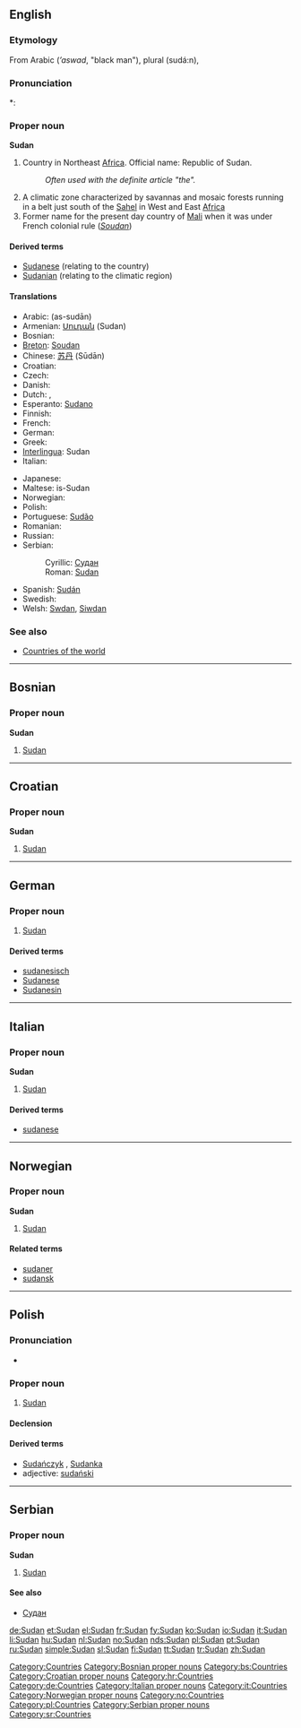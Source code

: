 ==English==
{{wikipedia}}

===Etymology===
From Arabic {{Arab|[[اسود]]}} (''’aswad'', "black man"), plural {{Arab|[[سودان]]}} (sudá:n),

===Pronunciation===
*: {{rhymes|æn}}

===Proper noun===
'''Sudan'''

# Country in Northeast [[Africa]]. Official name: Republic of Sudan.
#: ''Often used with the definite article "the".''
# A climatic zone characterized by savannas and mosaic forests running in a belt just south of the [[Sahel]] in West and East [[Africa]]
# Former name for the present day country of [[Mali]] when it was under French colonial rule (''[[Soudan]]'')

====Derived terms====
* [[Sudanese]] (relating to the country)
* [[Sudanian]] (relating to the climatic region)

====Translations====
{{trans-top|Republic of Sudan}}
* Arabic: {{Arab|[[السودان]]}} (as-sudān)
* Armenian: [[Սուդան]] (Sudan)
* Bosnian: {{t-|bs|Sudan|m}}
* [[Breton]]: [[Soudan]]
* Chinese: [[苏丹]] (Sūdān)
* Croatian: {{t-|hr|Sudan|m}}
* Czech: {{t-|cs|Súdán|m}}
* Danish: {{t-|da|Sudan}}
* Dutch: {{t+|nl|Sudan}}, {{t+|nl|Soedan}}
* Esperanto: [[Sudano]]
* Finnish: {{t+|fi|Sudan}}
* French: {{t+|fr|Soudan|m}}
* German: {{t+|de|Sudan}}
* Greek: {{t-|el|Σουδάν|n|tr=Soudán|sc=Grek}}
* [[Interlingua]]: Sudan
* Italian: {{t+|it|Sudan|m}}
{{trans-mid}}
* Japanese: {{t+|ja|スーダン|tr=sūdan|sc=Jpan}}
* Maltese: is-Sudan
* Norwegian: {{t+|no|Sudan}}
* Polish: {{t+|pl|Sudan|m}}
* Portuguese: [[Sudão]] {{m}}
* Romanian: {{t-|ro|Sudan|n}}
* Russian: {{t+|ru|Судан|m|tr=Sudán|sc=Cyrl}}
* Serbian:
*: Cyrillic: [[Судан#Serbian|Судан]] {{m}}
*: Roman: [[Sudan#Serbian|Sudan]] {{m}}
* Spanish: [[Sudán]] {{m}}
* Swedish: {{t-|sv|Sudan}}
* Welsh: [[Swdan]], [[Siwdan]]
{{trans-bottom}}

===See also===
* [[Appendix:Countries of the world|Countries of the world]]

[[Category:Countries]]

----

==Bosnian==

===Proper noun===
'''Sudan''' {{m}}

# [[#English|Sudan]]

[[Category:Bosnian proper nouns]]
[[Category:bs:Countries]]

----

==Croatian==

===Proper noun===
'''Sudan''' {{f}}

# [[#English|Sudan]]

[[Category:Croatian proper nouns]]
[[Category:hr:Countries]]

----

==German==
{{wikipedia|lang=de}}

===Proper noun===
{{infl|de|proper noun|g=m}}

# [[#English|Sudan]]

====Derived terms====
* [[sudanesisch]]
* [[Sudanese]]
* [[Sudanesin]]

[[Category:de:Countries]]

----

==Italian==
{{wikipedia|lang=it}}

===Proper noun===
'''Sudan''' {{m}}

# [[#English|Sudan]]

====Derived terms====
* [[sudanese]]

[[Category:Italian proper nouns]]
[[Category:it:Countries]]

----

==Norwegian==

===Proper noun===
'''Sudan'''

# [[#English|Sudan]]

====Related terms====
* [[sudaner]]
* [[sudansk]]

[[Category:Norwegian proper nouns]]
[[Category:no:Countries]]

----

==Polish==

===Pronunciation===
* {{IPA|/ˈsudan/|lang=pl}}

===Proper noun===
{{infl|pl|proper noun|g=m}}

# [[#English|Sudan]]

====Declension====
{{pl-decl-noun-sing
|Sudan
|Sudanu
|Sudanowi
|Sudan
|Sudanem
|Sudanie
|Sudanie
}}

====Derived terms====
* [[Sudańczyk]] {{m}}, [[Sudanka]] {{f}}
* adjective: [[sudański]]

[[Category:pl:Countries]]

----

==Serbian==

===Proper noun===
'''Sudan''' {{m}}

# [[#English|Sudan]]

====See also====
* [[Судан#Serbian|Судан]]

[[Category:Serbian proper nouns]]
[[Category:sr:Countries]]

[[de:Sudan]]
[[et:Sudan]]
[[el:Sudan]]
[[fr:Sudan]]
[[fy:Sudan]]
[[ko:Sudan]]
[[io:Sudan]]
[[it:Sudan]]
[[li:Sudan]]
[[hu:Sudan]]
[[nl:Sudan]]
[[no:Sudan]]
[[nds:Sudan]]
[[pl:Sudan]]
[[pt:Sudan]]
[[ru:Sudan]]
[[simple:Sudan]]
[[sl:Sudan]]
[[fi:Sudan]]
[[tt:Sudan]]
[[tr:Sudan]]
[[zh:Sudan]]